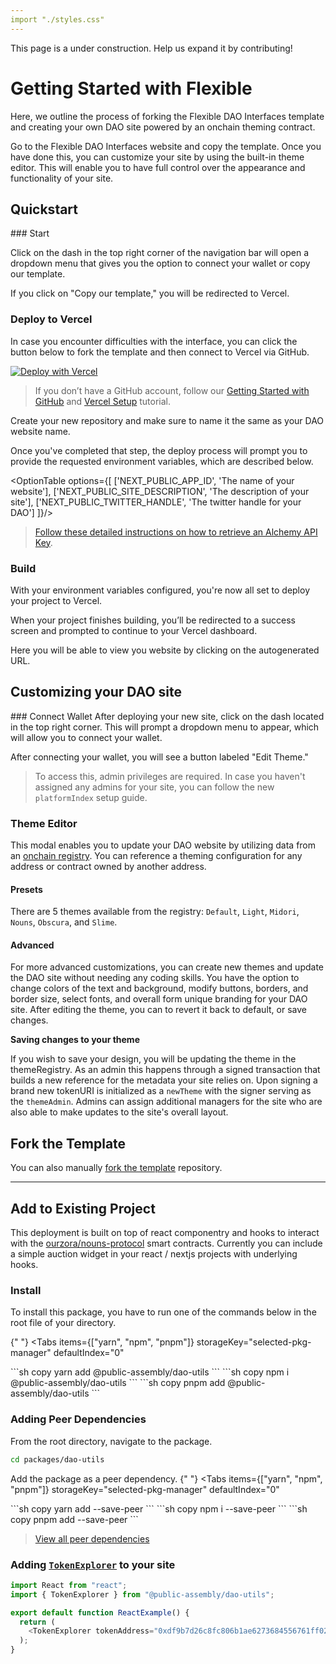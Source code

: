 ```yaml
---
import "./styles.css"
---
```



<Callout emoji="🚨">
 This page is a under construction. Help us expand it by contributing!
</Callout>

# Getting Started with Flexible

Here, we outline the process of forking the Flexible DAO Interfaces template and creating your own DAO site powered by an onchain theming contract.

Go to the Flexible DAO Interfaces website and copy the template. Once you have done this, you can customize your site by using the built-in theme editor. This will enable you to have full control over the appearance and functionality of your site.

## Quickstart 

<Steps>
### Start 

Click on the dash in the top right corner of the navigation bar will open a dropdown menu that gives you the option to connect your wallet or copy our template.

If you click on "Copy our template," you will be redirected to Vercel.

### Deploy to Vercel

In case you encounter difficulties with the interface, you can click the button below to fork the template and then connect to Vercel via GitHub.

[![Deploy with Vercel](https://vercel.com/button)](https://vercel.com/new/clone?repository-url=https%3A%2F%2Fgithub.com%2Fvercel%2Fnext.js%2Ftree%2Fcanary%2Fexamples%2Fhello-world)

> If you don’t have a GitHub account, follow our [Getting Started with GitHub](https://www.loom.com/share/b39dcc47d5724dbb937270191fc016a9) and [Vercel Setup](https://www.loom.com/share/457c57d0fbdc4801a5f4cede65faf167) tutorial. 

Create your new repository and make sure to name it the same as your DAO website name.

Once you've completed that step, the deploy process will prompt you to provide the requested environment variables, which are described below.

<OptionTable options={[
       ['NEXT_PUBLIC_APP_ID', 'The name of your website'],
       ['NEXT_PUBLIC_SITE_DESCRIPTION', 'The description of your site'],
       ['NEXT_PUBLIC_TWITTER_HANDLE', 'The twitter handle for your DAO']
      ]}/>


> [Follow these detailed instructions on how to retrieve an Alchemy API Key](https://www.youtube.com/watch?v=tfggWxfG9o0).

### Build

With your environment variables configured, you're now all set to deploy your project to Vercel.

When your project finishes building, you’ll be redirected to a success screen and prompted to continue to your Vercel dashboard. 

Here you will be able to view you website by clicking on the autogenerated URL. 
</Steps>

## Customizing your DAO site

<Steps>
###  Connect Wallet
After deploying your new site, click on the dash located in the top right corner. This will prompt a dropdown menu to appear, which will allow you to connect your wallet.

After connecting your wallet, you will see a button labeled "Edit Theme."

> To access this, admin privileges are required. In case you haven't assigned any admins for your site, you can follow the new `platformIndex` setup guide.

### Theme Editor
This modal enables you to update your DAO website by utilizing data from an [onchain registry](/docs/theming/). You can reference a theming configuration for any address or contract owned by another address.

#### Presets 
There are 5 themes available from the registry: `Default`, `Light`, `Midori`, `Nouns`, `Obscura`, and `Slime`.

#### Advanced 

For more advanced customizations, you can create new themes and update the DAO site without needing any coding skills. You have the option to change colors of the text and background, modify buttons, borders, and border size, select fonts, and overall form unique branding for your DAO site. After editing the theme, you can to revert it back to default, or save changes.

**Saving changes to your theme**

If you wish to save your design, you will be updating the theme in the themeRegistry. As an admin this happens through a signed transaction that builds a new reference for the metadata your site relies on.  Upon signing a brand new tokenURI is initialized as a `newTheme` with the signer serving as the `themeAdmin`. Admins can assign additional managers for the site who are also able to make updates to the site's overall layout.
</Steps>

## Fork the Template

You can also manually [fork the template](https://github.com/public-assembly/flexible) repository. 

---

## Add to Existing Project

This deployment is built on top of react componentry and hooks to interact with the [ourzora/nouns-protocol](https://github.com/ourzora/nouns-protocol) smart contracts. Currently you can include a simple auction widget in your react / nextjs projects with underlying hooks. 

### Install

To install this package, you have to run one of the commands below in the root file of your directory.

{" "}
<Tabs
  items={["yarn", "npm", "pnpm"]}
  storageKey="selected-pkg-manager"
  defaultIndex="0"
>
  <Tab>
  ```sh copy 
  yarn add @public-assembly/dao-utils 
  ```
  </Tab>
  <Tab>
  ```sh copy 
  npm i @public-assembly/dao-utils 
  ```
  </Tab>
  <Tab>
  ```sh copy 
  pnpm add @public-assembly/dao-utils 
  ```
  </Tab>
</Tabs>

### Adding Peer Dependencies

From the root directory, navigate to the package.

```sh copy
cd packages/dao-utils
```
Add the package as a peer dependency.
{" "}
<Tabs
  items={["yarn", "npm", "pnpm"]}
  storageKey="selected-pkg-manager"
  defaultIndex="0"
>
  <Tab>
  ```sh copy 
  yarn add <package-name> --save-peer
  ```
  </Tab>
  <Tab>
  ```sh copy 
  npm i <package-name> --save-peer 
  ```
  </Tab>
  <Tab>
  ```sh copy 
  pnpm add <package-name> --save-peer
  ```
  </Tab>
</Tabs>

> [View all peer dependencies](/docs/dependencies)

### Adding [`TokenExplorer`](/docs/advanced/components#tokenexplorer) to your site

```ts copy
import React from "react";
import { TokenExplorer } from "@public-assembly/dao-utils";

export default function ReactExample() {
  return (
    <TokenExplorer tokenAddress="0xdf9b7d26c8fc806b1ae6273684556761ff02d422" />
  );
}
```

